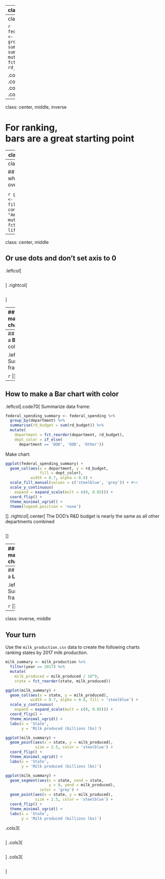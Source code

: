 <!-- Ranking things (bars, dots, lollipops)

- One of the most fundamental ways to compare things is to rank them
- We've been doing this
- Here are a couple other ways.
- Dots are good when ________
- lollipops are good when ________ -->

---
class: inverse, middle

.cols3[
<br>
<center>
<img src="images/bar.png" width=350>
<center>
]
.cols3[
<center>
<img src="images/dots.png" width=300>
<center>
]
.cols3[
<center>
<img src="images/lollipop.png">
<center>
]

---
class: center, middle

```r
federal_spending_summary <- federal_spending %>%
  group_by(department) %>%
  summarise(rd_budget = sum(rd_budget)) %>%
  mutate(
    department = fct_reorder(department, rd_budget))
```
```r
ggplot(federal_spending_summary) +
  geom_col(aes(x = department, y = rd_budget),
           width = 0.7, alpha = 0.8, fill = 'steelblue') +
  scale_y_continuous(
    expand = expand_scale(mult = c(0, 0.05))) +
  coord_flip() +
  theme_minimal_vgrid()
```
```r
ggplot(federal_spending_summary) +
  geom_point(aes(x = department, y = rd_budget),
             size = 2.5, color = 'steelblue') +
  coord_flip() +
  theme_minimal_vgrid()
```
```r
ggplot(federal_spending_summary) +
  geom_segment(aes(x = department, xend = department,
                   y = 0, yend = rd_budget),
               color = 'grey') +
  geom_point(aes(x = department, y = rd_budget),
             size = 2.5, color = 'steelblue') +
  coord_flip() +
  theme_minimal_vgrid()
```

.cols3[.noborder[
<center>
<img src="images/bar.png" width=300>
<center>
]]
.cols3[.noborder[
<center>
<img src="images/dots.png" width=175>
<center>
]]
.cols3[.noborder[
<center>
<img src="images/lollipop_rotated.png" width=250>
<center>
]]
.cols3[
## Bar chart
```r
```
]
.cols3[
## Dot chart
```r
```
]
.cols3[
## Lollipop chart
```r
```
]

---
class: center, middle, inverse

# For ranking,<br>bars are a great starting point

---
class: center, middle

## Bars are good for highlighting categories w/color

```r
federal_spending_summary <- federal_spending %>%
  group_by(department) %>%
  summarise(rd_budget = sum(rd_budget)) %>%
  mutate(
    department = fct_reorder(department, rd_budget),
    dept_color = if_else(
      department == 'DOD', 'DOD', 'Other'))
```
```r
ggplot(federal_spending_summary) +
  geom_col(aes(x = department, y = rd_budget,
               fill = dept_color), #<<
           width = 0.7, alpha = 0.8) +
  scale_fill_manual(values = c('steelblue', 'grey')) +
  scale_y_continuous(
    expand = expand_scale(mult = c(0, 0.05))) +
  coord_flip() +
  theme_minimal_vgrid() +
  theme(legend.position = 'none')
```

The DOD's R&D budget is nearly the<br>same as all other departments combined

```r
```

---
class: center, middle

## Use lollipops when the bars are overwhelming

<!-- Idea from https://www.data-to-viz.com/graph/lollipop.html -->

```r
gapminder_americas <- gapminder %>%
  filter(year == 2007, continent == "Americas") %>%
  mutate(country = fct_reorder(country, lifeExp))
```
```r
ggplot(gapminder_americas) +
  geom_col(aes(x = country, y = lifeExp),
           fill = 'steelblue', alpha = 0.9) +
  coord_flip() +
  scale_y_continuous(
    limits = c(0, 85),
    expand = c(0, 0)) +
  theme_minimal_vgrid() +
  labs(
    x = 'Country',
    y = 'Life expectancy (years)')
```
```r
ggplot(gapminder_americas) +
  geom_segment(aes(x = country, xend = country,
                   y = 0, yend = lifeExp), color = 'grey') +
  geom_point(aes(x = country, y = lifeExp),
             color = 'steelblue', alpha = 0.9, size = 2.5) +
  coord_flip() +
  scale_y_continuous(
    limits = c(0, 85),
    expand = c(0, 0)) +
  theme_minimal_vgrid() +
  labs(
    x = 'Country',
    y = 'Life expectancy (years)')
```
```r
ggplot(gapminder_americas) +
  geom_point(aes(x = country, y = lifeExp),
             color = 'steelblue', size = 2.5) +
  coord_flip() +
  theme_minimal_vgrid() +
  labs(x = 'Country',
       y = 'Life expectancy (years)')
```
.leftcol[
```r
```
]
.rightcol[
```r
```
]

---
class: center, middle

## Or use dots and don't set axis to 0

.leftcol[
```r
```
]
.rightcol[
```r
```
]

---
## How to make a **Bar chart**

.leftcol[.code70[
Summarize data frame:
```r
federal_spending_summary <- federal_spending %>%
  group_by(department) %>%
  summarise(rd_budget = sum(rd_budget)) %>%
  mutate(
    department = fct_reorder(department, rd_budget))
```
Make chart:
```r
ggplot(federal_spending_summary) +
  geom_col(aes(x = department, y = rd_budget), #<<
           width = 0.7, alpha = 0.8,
           fill = 'steelblue') +
  scale_y_continuous(
    expand = expand_scale(mult = c(0, 0.05))) +
  coord_flip() +
  theme_minimal_vgrid()
```
]]
.rightcol[.center[
**Bar chart** of federal R&D spending by department

```r
```
]]

---
## How to make a **Bar chart** with color

.leftcol[.code70[
Summarize data frame:
```r
federal_spending_summary <- federal_spending %>%
  group_by(department) %>%
  summarise(rd_budget = sum(rd_budget)) %>%
  mutate(
    department = fct_reorder(department, rd_budget),
    dept_color = if_else( #<<
      department == 'DOD', 'DOD', 'Other')) #<<
```
Make chart:
```r
ggplot(federal_spending_summary) +
  geom_col(aes(x = department, y = rd_budget,
               fill = dept_color), #<<
           width = 0.7, alpha = 0.8) +
  scale_y_continuous(
    expand = expand_scale(mult = c(0, 0.05))) +
  coord_flip() +
  theme_minimal_vgrid() +
  theme(legend.position = 'none')
```
]]
.rightcol[.center[
The DOD's R&D budget is nearly the same as all other departments combined

```r
```
]]

---
## How to make a **Bar chart** with color

.leftcol[.code70[
Summarize data frame:
```r
federal_spending_summary <- federal_spending %>%
  group_by(department) %>%
  summarise(rd_budget = sum(rd_budget)) %>%
  mutate(
    department = fct_reorder(department, rd_budget),
    dept_color = if_else(
      department == 'DOD', 'DOD', 'Other'))
```
Make chart:
```r
ggplot(federal_spending_summary) +
  geom_col(aes(x = department, y = rd_budget,
               fill = dept_color),
           width = 0.7, alpha = 0.8) +
  scale_fill_manual(values = c('steelblue', 'grey')) + #<<
  scale_y_continuous(
    expand = expand_scale(mult = c(0, 0.05))) +
  coord_flip() +
  theme_minimal_vgrid() +
  theme(legend.position = 'none')
```
]]
.rightcol[.center[
The DOD's R&D budget is nearly the same as all other departments combined

```r
```
]]

---
## How to make a **Dot chart**

.leftcol[.code70[
Summarize data frame:
```r
federal_spending_summary <- federal_spending %>%
  group_by(department) %>%
  summarise(rd_budget = sum(rd_budget)) %>%
  mutate(
    department = fct_reorder(department, rd_budget))
```
Make chart:
```r
ggplot(federal_spending_summary) +
  geom_point(aes(x = department, y = rd_budget), #<<
             size = 2.5, color = 'steelblue') +
  coord_flip() +
  theme_minimal_vgrid()
```
]]
.rightcol[.center[
**Dot chart** of federal R&D spending by department

```r
```
]]

---
## How to make a **Lollipop chart**

.leftcol[.code70[
Summarize data frame:
```r
federal_spending_summary <- federal_spending %>%
  group_by(department) %>%
  summarise(rd_budget = sum(rd_budget)) %>%
  mutate(
    department = fct_reorder(department, rd_budget))
```
Make chart:
```r
ggplot(federal_spending_summary) +
  geom_segment(aes(x    = department,   #<<
                   xend = department,   #<<
                   y    = 0,            #<<
                   yend = rd_budget),   #<<
               color = 'grey') +
  geom_point(aes(x = department, y = rd_budget),
             size = 2.5, color = 'steelblue') +
  coord_flip() +
  theme_minimal_vgrid()
```
]]
.rightcol[.center[
**Lollipop chart** of federal R&D spending by department

```r
```
]]

---
class: inverse, middle

## Your turn

Use the `milk_production.csv` data to create the following charts<br>ranking states by 2017 milk production.

```r
milk_summary <- milk_production %>%
  filter(year == 2017) %>%
  mutate(
    milk_produced = milk_produced / 10^9,
    state = fct_reorder(state, milk_produced))
```
```r
ggplot(milk_summary) +
  geom_col(aes(x = state, y = milk_produced),
           width = 0.7, alpha = 0.8, fill = 'steelblue') +
  scale_y_continuous(
    expand = expand_scale(mult = c(0, 0.05))) +
  coord_flip() +
  theme_minimal_vgrid() +
  labs(x = 'State',
       y = 'Milk produced (billions lbs)')
```
```r
ggplot(milk_summary) +
  geom_point(aes(x = state, y = milk_produced),
             size = 2.5, color = 'steelblue') +
  coord_flip() +
  theme_minimal_vgrid() +
  labs(x = 'State',
       y = 'Milk produced (billions lbs)')
```
```r
ggplot(milk_summary) +
  geom_segment(aes(x = state, xend = state,
                   y = 0, yend = milk_produced),
               color = 'grey') +
  geom_point(aes(x = state, y = milk_produced),
             size = 2.5, color = 'steelblue') +
  coord_flip() +
  theme_minimal_vgrid() +
  labs(x = 'State',
       y = 'Milk produced (billions lbs)')
```

.cols3[
```r
```
]
.cols3[
```r
```
]
.cols3[
```r
```
]
